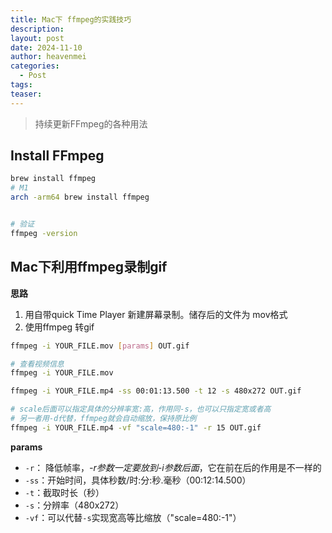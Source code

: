```yaml
---
title: Mac下 ffmpeg的实践技巧
description: 
layout: post
date: 2024-11-10
author: heavenmei
categories:
  - Post
tags: 
teaser:
---
```

> 持续更新FFmpeg的各种用法
## Install FFmpeg
```bash
brew install ffmpeg
# M1
arch -arm64 brew install ffmpeg


# 验证
ffmpeg -version
```




## Mac下利用ffmpeg录制gif
**思路**
1. 用自带quick Time Player 新建屏幕录制。储存后的文件为 mov格式
2. 使用ffmpeg 转gif
```bash
ffmpeg -i YOUR_FILE.mov [params] OUT.gif

# 查看视频信息
ffmpeg -i YOUR_FILE.mov

ffmpeg -i YOUR_FILE.mp4 -ss 00:01:13.500 -t 12 -s 480x272 OUT.gif  

# scale后面可以指定具体的分辨率宽:高，作用同-s，也可以只指定宽或者高
# 另一者用-d代替，ffmpeg就会自动缩放，保持原比例
ffmpeg -i YOUR_FILE.mp4 -vf "scale=480:-1" -r 15 OUT.gif
```

**params**
- `-r`： 降低帧率，*-r参数一定要放到-i参数后面*，它在前在后的作用是不一样的
- `-ss`：开始时间，具体秒数/时:分:秒.毫秒（00:12:14.500）
- `-t`：截取时长（秒）
- `-s`：分辨率（480x272）
- `-vf`：可以代替`-s`实现宽高等比缩放（"scale=480:-1"）